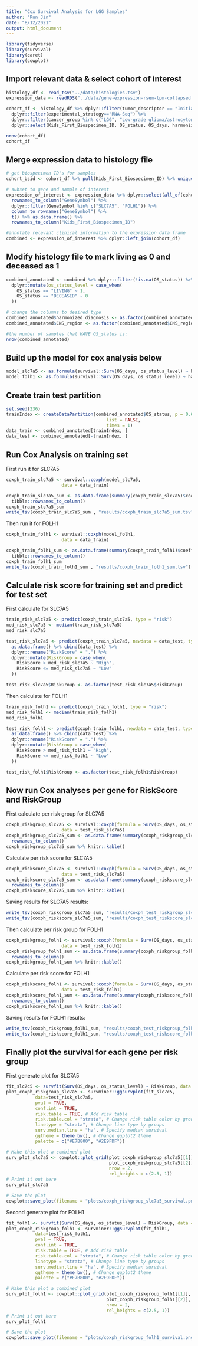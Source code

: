 ```yaml
---
title: "Cox Survival Analysis for LGG Samples"
author: "Run Jin"
date: "8/12/2021"
output: html_document
---
```


```r
library(tidyverse)
library(survival)
library(caret)
library(cowplot)
```

## Import relevant data & select cohort of interest
```r
histology_df <- read_tsv("../data/histologies.tsv")
expression_data <- readRDS("../data/gene-expression-rsem-tpm-collapsed.rds")

cohort_df <- histology_df %>% dplyr::filter(tumor_descriptor == "Initial CNS Tumor") %>%
  dplyr::filter(experimental_strategy=="RNA-Seq") %>% 
  dplyr::filter(cancer_group %in% c("LGG", "Low-grade glioma/astrocytoma")) %>%
  dplyr::select(Kids_First_Biospecimen_ID, OS_status, OS_days, harmonized_diagnosis, CNS_region)

nrow(cohort_df)
cohort_df
```

## Merge expression data to histology file
```r
# get biospecimen ID's for samples 
cohort_bsid <- cohort_df %>% pull(Kids_First_Biospecimen_ID) %>% unique()

# subset to gene and sample of interest          
expression_of_interest <- expression_data %>% dplyr::select(all_of(cohort_bsid)) %>% 
  rownames_to_column("GeneSymbol") %>% 
  dplyr::filter(GeneSymbol %in% c("SLC7A5", "FOLH1")) %>% 
  column_to_rownames("GeneSymbol") %>%
  t() %>% as.data.frame() %>%
  rownames_to_column("Kids_First_Biospecimen_ID")

#annotate relevant clinical information to the expression data frame
combined <- expression_of_interest %>% dplyr::left_join(cohort_df) 
```

## Modify histology file to mark living as 0 and deceased as 1
```r
combined_annotated <- combined %>% dplyr::filter(!is.na(OS_status)) %>%
  dplyr::mutate(os_status_level = case_when(
    OS_status == "LIVING" ~ 1,
    OS_status == "DECEASED" ~ 0
  )) 

# change the columns to desired type 
combined_annotated$harmonized_diagnosis <- as.factor(combined_annotated$harmonized_diagnosis)
combined_annotated$CNS_region <- as.factor(combined_annotated$CNS_region)

#the number of samples that HAVE OS_status is:
nrow(combined_annotated)
```
## Build up the model for cox analysis below 
```r
model_slc7a5 <- as.formula(survival::Surv(OS_days, os_status_level) ~ harmonized_diagnosis + CNS_region + SLC7A5)
model_folh1 <- as.formula(survival::Surv(OS_days, os_status_level) ~ harmonized_diagnosis + CNS_region + FOLH1)
```

## Create train test partition
```r
set.seed(236)
trainIndex <- createDataPartition(combined_annotated$OS_status, p = 0.6, 
                                      list = FALSE, 
                                      times = 1)
data_train <- combined_annotated[trainIndex, ]
data_test <- combined_annotated[-trainIndex, ]
```

## Run Cox Analysis on training set

First run it for SLC7A5
```r
coxph_train_slc7a5 <- survival::coxph(model_slc7a5,
                     data = data_train)

coxph_train_slc7a5_sum <- as.data.frame(summary(coxph_train_slc7a5)$coefficients, keep.rownames = T) %>% 
  tibble::rownames_to_column()
coxph_train_slc7a5_sum 
write_tsv(coxph_train_slc7a5_sum , "results/coxph_train_slc7a5_sum.tsv")
```

Then run it for FOLH1
```r
coxph_train_folh1 <- survival::coxph(model_folh1,
                     data = data_train)

coxph_train_folh1_sum <- as.data.frame(summary(coxph_train_folh1)$coefficients, keep.rownames = T) %>% 
  tibble::rownames_to_column()
coxph_train_folh1_sum 
write_tsv(coxph_train_folh1_sum , "results/coxph_train_folh1_sum.tsv")
```

## Calculate risk score for training set and predict for test set 

First calculate for SLC7A5
```r
train_risk_slc7a5 <- predict(coxph_train_slc7a5, type = "risk")
med_risk_slc7a5 <- median(train_risk_slc7a5)
med_risk_slc7a5

test_risk_slc7a5 <- predict(coxph_train_slc7a5, newdata = data_test, type = "risk") %>% 
  as.data.frame() %>% cbind(data_test) %>%
  dplyr::rename("RiskScore" = ".") %>% 
  dplyr::mutate(RiskGroup = case_when(
    RiskScore > med_risk_slc7a5 ~ "High", 
    RiskScore <= med_risk_slc7a5 ~ "Low"
  ))

test_risk_slc7a5$RiskGroup <- as.factor(test_risk_slc7a5$RiskGroup)
```

Then calculate for FOLH1
```r
train_risk_folh1 <- predict(coxph_train_folh1, type = "risk")
med_risk_folh1 <- median(train_risk_folh1)
med_risk_folh1

test_risk_folh1 <- predict(coxph_train_folh1, newdata = data_test, type = "risk") %>% 
  as.data.frame() %>% cbind(data_test) %>%
  dplyr::rename("RiskScore" = ".") %>% 
  dplyr::mutate(RiskGroup = case_when(
    RiskScore > med_risk_folh1 ~ "High", 
    RiskScore <= med_risk_folh1 ~ "Low"
  ))

test_risk_folh1$RiskGroup <- as.factor(test_risk_folh1$RiskGroup)
```

## Now run Cox analyses per gene for RiskScore and RiskGroup

First calculate per risk group for SLC7A5
```r
coxph_riskgroup_slc7a5 <- survival::coxph(formula = Surv(OS_days, os_status_level) ~  RiskGroup,
                     data = test_risk_slc7a5)
coxph_riskgroup_slc7a5_sum <- as.data.frame(summary(coxph_riskgroup_slc7a5)$coefficients) %>% 
  rownames_to_column()
coxph_riskgroup_slc7a5_sum %>% knitr::kable()
```

Calculate per risk score for SLC7A5
```r
coxph_riskscore_slc7a5 <- survival::coxph(formula = Surv(OS_days, os_status_level) ~  RiskScore,
                     data = test_risk_slc7a5)
coxph_riskscore_slc7a5_sum <- as.data.frame(summary(coxph_riskscore_slc7a5)$coefficients) %>% 
  rownames_to_column()
coxph_riskscore_slc7a5_sum %>% knitr::kable()
```

Saving results for SLC7A5 results:
```r
write_tsv(coxph_riskgroup_slc7a5_sum, "results/coxph_test_riskgroup_slc7a5_sum.tsv")
write_tsv(coxph_riskscore_slc7a5_sum, "results/coxph_test_riskscore_slc7a5_sum.tsv")
```

Then calculate per risk group for FOLH1
```r
coxph_riskgroup_folh1 <- survival::coxph(formula = Surv(OS_days, os_status_level) ~  RiskGroup,
                     data = test_risk_folh1)
coxph_riskgroup_folh1_sum <- as.data.frame(summary(coxph_riskgroup_folh1)$coefficients) %>% 
  rownames_to_column()
coxph_riskgroup_folh1_sum %>% knitr::kable()
```

Calculate per risk score for FOLH1
```r
coxph_riskscore_folh1 <- survival::coxph(formula = Surv(OS_days, os_status_level) ~  RiskScore,
                     data = test_risk_folh1)
coxph_riskscore_folh1_sum <- as.data.frame(summary(coxph_riskscore_folh1)$coefficients) %>% 
  rownames_to_column()
coxph_riskscore_folh1_sum %>% knitr::kable()
```

Saving results for FOLH1 results:
```r
write_tsv(coxph_riskgroup_folh1_sum, "results/coxph_test_riskgroup_folh1_sum.tsv")
write_tsv(coxph_riskscore_folh1_sum, "results/coxph_test_riskscore_folh1_sum.tsv")
```

## Finally plot the survival for each gene per risk group

First generate plot for SLC7A5
```r
fit_slc7c5 <- survfit(Surv(OS_days, os_status_level) ~ RiskGroup, data = test_risk_slc7a5)
plot_coxph_riskgroup_slc7a5 <- survminer::ggsurvplot(fit_slc7c5,
           data=test_risk_slc7a5,                                
           pval = TRUE, 
           conf.int = TRUE,
           risk.table = TRUE, # Add risk table
           risk.table.col = "strata", # Change risk table color by groups
           linetype = "strata", # Change line type by groups
           surv.median.line = "hv", # Specify median survival
           ggtheme = theme_bw(), # Change ggplot2 theme
           palette = c("#E7B800", "#2E9FDF"))

# Make this plot a combined plot
surv_plot_slc7a5 <- cowplot::plot_grid(plot_coxph_riskgroup_slc7a5[[1]], 
                                       plot_coxph_riskgroup_slc7a5[[2]], 
                                       nrow = 2, 
                                       rel_heights = c(2.5, 1))
# Print it out here
surv_plot_slc7a5

# Save the plot
cowplot::save_plot(filename = "plots/coxph_riskgroup_slc7a5_survival.png", plot = surv_plot_slc7a5)
```

Second generate plot for FOLH1
```r
fit_folh1 <- survfit(Surv(OS_days, os_status_level) ~ RiskGroup, data = test_risk_folh1)
plot_coxph_riskgroup_folh1 <- survminer::ggsurvplot(fit_folh1,
           data=test_risk_folh1,                                
           pval = TRUE, 
           conf.int = TRUE,
           risk.table = TRUE, # Add risk table
           risk.table.col = "strata", # Change risk table color by groups
           linetype = "strata", # Change line type by groups
           surv.median.line = "hv", # Specify median survival
           ggtheme = theme_bw(), # Change ggplot2 theme
           palette = c("#E7B800", "#2E9FDF"))

# Make this plot a combined plot
surv_plot_folh1 <- cowplot::plot_grid(plot_coxph_riskgroup_folh1[[1]], 
                                      plot_coxph_riskgroup_folh1[[2]], 
                                      nrow = 2, 
                                      rel_heights = c(2.5, 1))
# Print it out here
surv_plot_folh1

# Save the plot
cowplot::save_plot(filename = "plots/coxph_riskgroup_folh1_survival.png", plot = surv_plot_folh1)
```


